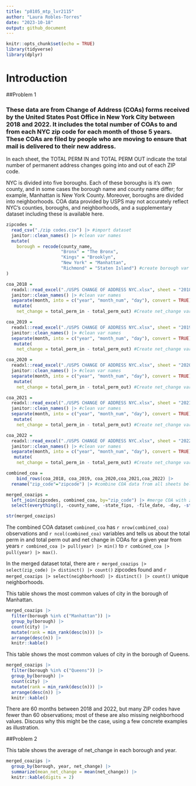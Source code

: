 ```yaml
---
title: "p8105_mtp_lvr2115"
author: "Laura Robles-Torres"
date: "2023-10-18"
output: github_document
---
```


```r
knitr::opts_chunk$set(echo = TRUE)
library(tidyverse)
library(dplyr)
```


# Introduction

##Problem 1

### These data are from Change of Address (COAs) forms received by the United States Post Office in New York City between 2018 and 2022. It includes the total number of COAs to and from each NYC zip code for each month of those 5 years.  These COAs are filed by people who are moving to ensure that mail is delivered to their new address.

In each sheet, the TOTAL PERM IN and TOTAL PERM OUT indicate the total number of permanent address changes going into and out of each ZIP code.

NYC is divided into five boroughs. Each of these boroughs is it’s own county, and in some cases the borough name and county name differ; for example, Manhattan is New York County. Moreover, boroughs are divided into neighborhoods. COA data provided by USPS may not accurately reflect NYC’s counties, boroughs, and neighborhoods, and a supplementary dataset including these is available here.

```r
zipcodes = 
  read_csv("./zip codes.csv") |> #import dataset
  janitor::clean_names() |> #clean var names
  mutate(
    borough = recode(county_name, 
                     "Bronx" = "The Bronx",
                     "Kings" = "Brooklyn",
                     "New York" = "Manhattan",
                     "Richmond" = "Staten Island") #create borough var based on county
)
```

```r
coa_2018 = 
  readxl::read_excel("./USPS CHANGE OF ADDRESS NYC.xlsx", sheet = "2018") |> #import dataset
  janitor::clean_names() |> #clean var names
  separate(month, into = c("year", "month_num", "day"), convert = TRUE) |> #create year var
   mutate(
    net_change = total_perm_in - total_perm_out) #Create net_change var 

coa_2019 = 
  readxl::read_excel("./USPS CHANGE OF ADDRESS NYC.xlsx", sheet = "2019") |> #import dataset
  janitor::clean_names() |> #clean var names
  separate(month, into = c("year", "month_num", "day"), convert = TRUE) |> #create year var
   mutate(
    net_change = total_perm_in - total_perm_out) #Create net_change var 

coa_2020 = 
  readxl::read_excel("./USPS CHANGE OF ADDRESS NYC.xlsx", sheet = "2020") |> #import dataset
  janitor::clean_names() |> #clean var names
  separate(month, into = c("year", "month_num", "day"), convert = TRUE) |> #create year var
   mutate(
    net_change = total_perm_in - total_perm_out) #Create net_change var 

coa_2021 = 
  readxl::read_excel("./USPS CHANGE OF ADDRESS NYC.xlsx", sheet = "2021") |> #import dataset
  janitor::clean_names() |> #clean var names
  separate(month, into = c("year", "month_num", "day"), convert = TRUE) |> #create year var
   mutate(
    net_change = total_perm_in - total_perm_out) #Create net_change var 

coa_2022 = 
  readxl::read_excel("./USPS CHANGE OF ADDRESS NYC.xlsx", sheet = "2022") |> #import dataset
  janitor::clean_names() |> #clean var names
  separate(month, into = c("year", "month_num", "day"), convert = TRUE) |> #create year var
   mutate(
    net_change = total_perm_in - total_perm_out) #Create net_change var 
```

```r
combined_coa =
	bind_rows(coa_2018, coa_2019, coa_2020,coa_2021,coa_2022) |>
  rename("zip_code"="zipcode") |> #combine COA data from all sheets belonging to different years

```

```r
merged_coazips = 
  left_join(zipcodes, combined_coa, by="zip_code") |> #merge COA with zipcode datasets 
  select(everything(), -county_name, -state_fips, -file_date, -day, -starts_with("county")) 

str(merged_coazips) 
```

The combined COA dataset  `combined_coa` has `r nrow(combined_coa)` observations and `r ncol(combined_coa)` variables and tells us about the total perm in and total perm out and net change in COAs for a given year from years `r combined_coa |> pull(year) |> min()` to `r combined_coa |> pull(year) |> max()`. 

In the merged dataset total, there are `r merged_coazips |> select(zip_code) |> distinct() |> count()` zipcodes found and  `r merged_coazips |> select(neighborhood) |> distinct() |> count()` unique neighborhoods. 

This table shows the most common values of city in the borough of Manhattan.

```r
merged_coazips |> 
  filter(borough %in% c("Manhattan")) |>
  group_by(borough) |> 
  count(city) |> 
  mutate(rank = min_rank(desc(n))) |> 
  arrange(desc(n)) |>
  knitr::kable()
```

This table shows the most common values of city in the borough of Queens.

```r
merged_coazips |> 
  filter(borough %in% c("Queens")) |>
  group_by(borough) |> 
  count(city) |> 
  mutate(rank = min_rank(desc(n))) |> 
  arrange(desc(n)) |>
  knitr::kable()
```

There are 60 months between 2018 and 2022, but many ZIP codes have fewer than 60 observations; most of these are also missing neighborhood values. Discuss why this might be the case, using a few concrete examples as illustration. 

##Problem 2

This table shows the average of net_change in each borough and year. 

```r
merged_coazips |>
  group_by(borough, year, net_change) |>
  summarize(mean_net_change = mean(net_change)) |>
  knitr::kable(digits = 2)
```


